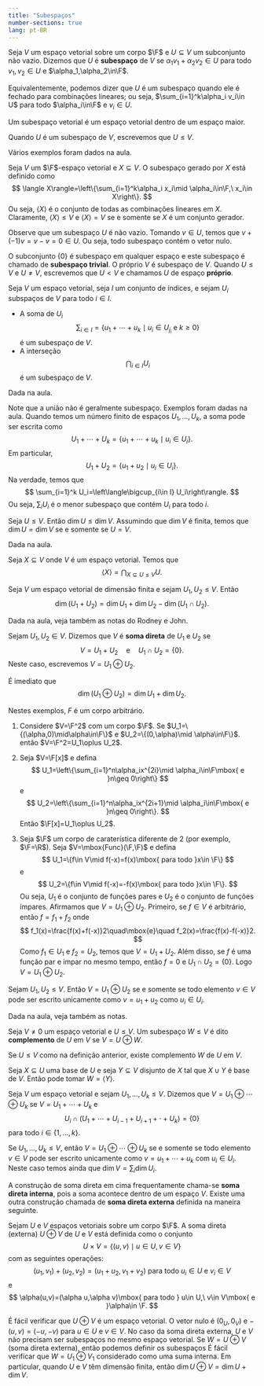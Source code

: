 ```yaml
--- 
title: "Subespaços"
number-sections: true
lang: pt-BR
--- 
```


:::{#def-}
Seja $V$ um espaço vetorial sobre um corpo $\F$ e $U\subseteq V$ um subconjunto não vazio. Dizemos que $U$ é <b>subespaço</b> de $V$ se $\alpha_1 v_1+\alpha_2 v_2\in U$ para todo $v_1,v_2\in U$ e $\alpha_1,\alpha_2\in\F$.
:::

Equivalentemente, podemos dizer que $U$ é um subespaço quando ele é fechado para combinações lineares; ou seja, $\sum_{i=1}^k\alpha_i v_i\in U$ para todo $\alpha_i\in\F$ e $v_i\in U$.

Um subespaço vetorial é um espaço vetorial dentro de um espaço maior.

Quando $U$ é um subespaço de $V$, escrevemos que $U\leq V$.

:::{#exm-}
Vários exemplos foram dados na aula.

Seja $V$ um $\F$-espaço vetorial e $X\subseteq V$. O subespaço gerado por $X$ está definido como
$$
\langle X\rangle=\left\{\sum_{i=1}^k\alpha_i x_i\mid \alpha_i\in\F,\ x_i\in X\right\}.
$$
Ou seja, $\langle X\rangle$ é o conjunto de todas as combinações lineares em $X$. Claramente, $\langle X\rangle \leq V$ e $\langle X\rangle= V$ se e somente se $X$ é um conjunto gerador.
:::

Observe que um subespaço $U$ é não vazio. Tomando $v\in U$, temos que $v+(-1)v=v-v=0\in U$. Ou seja, todo subespaço contém o vetor nulo.

O subconjunto $\{0\}$ é subespaço em qualquer espaço e este subespaço é chamado de <b>subespaço trivial</b>. O próprio $V$ é subespaço de $V$. Quando $U\leq V$ e $U\neq V$, escrevemos que $U<V$ e chamamos $U$ de espaço <b>próprio</b>.

:::{#lem-}
Seja $V$ um espaço vetorial, seja $I$ um conjunto de índices, e sejam $U_i$ subspaços de $V$ para todo $i\in I$.


-  A soma de $U_i$
$$
\sum_{i\in I}=\{u_1+\cdots+u_k\mid u_i\in U_{j_i}\mbox{ e }k\geq 0\}
$$
é um subespaço de $V$.
- A interseção
$$
\bigcap_{i\in I} U_i
$$
é um subespaço de $V$.
:::


:::{.proof}
Dada na aula.
:::

Note que a união não é geralmente subespaço. Exemplos foram dadas na aula. Quando temos um número finito de espaços $U_1,\ldots,U_k$, a soma pode ser escrita como
$$
U_1+\cdots+U_k=\{u_1+\cdots+u_k\mid u_i\in U_i\}.
$$
Em particular,
$$
U_1+U_2=\{u_1+u_2\mid u_i\in U_i\}.
$$
Na verdade, temos que
$$
\sum_{i=1}^k U_i=\left\langle\bigcup_{i\in I} U_i\right\rangle.
$$
Ou seja, $\sum_i U_i$ é o menor subespaço que contém $U_i$ para todo $i$.

:::{#lem-}
Seja $U\leq V$. Então $\dim U\leq \dim V$. Assumindo que $\dim V$ é finita, temos que $\dim U=\dim V$ se e somente se $U=V$.
:::


:::{.proof}
Dada na aula.
:::


:::{#exr-subs-inters}
Seja $X\subseteq V$ onde $V$ é um espaço vetorial. Temos que
$$
\langle X\rangle=\bigcap_{X\subseteq U\leq V} U.
$$
:::



:::{#thm-}
Seja $V$ um espaço vetorial de dimensão finita e sejam $U_1,U_2\leq V$. Então
$$
\dim (U_1+U_2)=\dim U_1+\dim U_2-\dim(U_1\cap U_2).
$$
:::


:::{.proof}
Dada na aula, veja também as notas do Rodney e John.
:::


:::{#def-}
Sejam $U_1,U_2\in V$. Dizemos que $V$ é <b>soma direta</b> de $U_1$ e $U_2$ se
$$
V=U_1+U_2\quad\mbox{e}\quad U_1\cap U_2=\{0\}.
$$
Neste caso, escrevemos $V=U_1\oplus U_2$.
:::

É imediato que
$$
\dim(U_1\oplus U_2)=\dim U_1+\dim U_2.
$$

:::{#exm-direct-sum}
Nestes exemplos, $F$ é um corpo arbitrário.

1. Considere $V=\F^2$ com um corpo $\F$. Se $U_1=\{(\alpha,0)\mid\alpha\in\F\}$ e $U_2=\{(0,\alpha)\mid \alpha\in\F\}$. então $V=\F^2=U_1\oplus U_2$.

2. Seja $V=\F[x]$ e defina
$$
U_1=\left\{\sum_{i=1}^n\alpha_ix^{2i}\mid \alpha_i\in\F\mbox{ e }n\geq 0\right\}
$$
e
$$
U_2=\left\{\sum_{i=1}^n\alpha_ix^{2i+1}\mid \alpha_i\in\F\mbox{ e }n\geq 0\right\}.
$$
Então $\F[x]=U_1\oplus U_2$.

3. Seja $\F$ um corpo de caraterística diferente de $2$ (por exemplo, $\F=\R$). Seja $V=\mbox{Func}(\F,\F)$ e defina
$$
U_1=\{f\in V\mid f(-x)=f(x)\mbox{ para todo }x\in \F\}
$$
e
$$
U_2=\{f\in V\mid f(-x)=-f(x)\mbox{ para todo }x\in \F\}.
$$
Ou seja, $U_1$ é o conjunto de funções pares e $U_2$ é o conjunto de funções ímpares. Afirmamos que $V=U_1\oplus U_2$. Primeiro, se $f\in V$ é arbitrário, então $f=f_1+f_2$ onde
$$
f_1(x)=\frac{f(x)+f(-x)}2\quad\mbox{e}\quad f_2(x)=\frac{f(x)-f(-x)}2.
$$
Como $f_1\in U_1$ e $f_2=U_2$, temos que $V=U_1+U_2$. Além disso, se $f$ é uma função par e impar no mesmo tempo, então $f=0$ e
$U_1\cap U_2=\{0\}$. Logo $V=U_1\oplus U_2$.
:::


:::{#thm-}
Sejam $U_1,U_2\leq V$. Então $V=U_1\oplus U_2$ se e somente se todo elemento $v\in V$ pode ser escrito unicamente como
$v=u_1+u_2$ como $u_i\in U_i$.
:::


:::{.proof}
Dada na aula, veja também as notas.
:::


:::{#def-}
Seja $V\neq 0$ um espaço vetorial e $U\leq V$. Um subespaço $W\leq V$ é dito <b>complemento</b> de $U$ em $V$ se $V=U\oplus W$.
:::


:::{#thm-}
Se $U\leq V$ como na definição anterior, existe complemento $W$ de $U$ em $V$.
:::


:::{.proof}
Seja $X\subseteq U$ uma base de $U$ e seja $Y\subseteq V$ disjunto de $X$ tal que $X\cup Y$ é base de $V$. Então pode tomar $W=\langle Y\rangle$.
:::


:::{#def-}
Seja $V$ um espaço vetorial e sejam $U_1,\ldots,U_k\leq V$. Dizemos que $V=U_1\oplus\cdots \oplus U_k$ se $V=U_1+\cdots+U_k$ e
$$
U_i\cap\left(U_1+\cdots+U_{i-1}+U_{i+1}+\cdot+U_k\right)=\{0\}
$$
para todo $i\in\{1,\ldots,k\}$.
:::


:::{#thm-}
Se $U_1,\ldots,U_k\leq V$, então $V=U_1\oplus\cdots\oplus U_k$ se e somente se todo elemento $v\in V$ pode ser escrito unicamente como $v=u_1+\cdots+u_k$ com $u_i\in U_i$. Neste caso temos ainda que $\dim V=\sum_{i}\dim U_i$.
:::

A construção de soma direta em cima frequentamente chama-se <b>soma direta interna</b>, pois a soma acontece dentro de um espaço $V$. Existe uma outra construção chamada de <b>soma direta externa</b> definida na maneira seguinte.

:::{#def-}
Sejam $U$ e $V$ espaços vetoriais sobre um corpo $\F$. A soma direta (externa) $U\oplus V$ de $U$ e $V$ está definida como o conjunto
$$
U\times V=\{(u,v)\mid u\in U, v\in V\}
$$
com as seguintes operações:
$$
(u_1,v_1)+(u_2,v_2)=(u_1+u_2,v_1+v_2)\mbox{ para todo } u_i\in U\mbox{ e }v_i\in V
$$
e
$$
\alpha(u,v)=(\alpha u,\alpha v)\mbox{ para todo } u\in U,\ v\in V\mbox{ e }\alpha\in \F.
$$
:::

É fácil verificar que $U\oplus V$ é um espaço vetorial. O vetor nulo é $(0_U,0_V)$ e $-(u,v)=(-u,-v)$ para $u\in U$ e $v\in V$. No caso da soma direta externa, $U$ e $V$ não precisam ser subespaços no mesmo espaço vetorial. Se $W=U\oplus V$ (soma direta externa), então podemos definir os subespaços
\begin{align*}
U_1&=\{(u,0_V)\mid u\in U\}\\
V_1&=\{(0_U,v)\mid v\in V\}.
\end{align*}
É fácil verificar que $W=U_1\oplus V_1$ considerado como uma suma interna. Em particular, quando $U$ e $V$ têm dimensão finita, então $\dim U\oplus V=\dim U+\dim V$.




